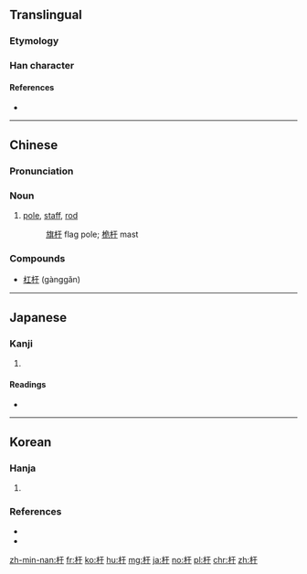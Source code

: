 {{also|桿}}
==Translingual==

===Etymology===
{{Han compound|木|干|c1=s|c2=p|ls=psc}}

===Han character===
{{Han char|rn=75|rad=木|as=03|sn=7|four=4194<sub>0</sub>|canj=木一十 (DMJ)|ids=⿰[[木]][[干]]}}

====References====
* {{Han ref|kx=0511.010|dkj=14449|dj=0894.200|hdz=21156.120|uh=6746|ud=26438|bh=A7FD|bd=43005}}

----

==Chinese==
{{zh-see|桿}}

{{zh-forms}}

===Pronunciation===
{{zh-pron
|m=gān
|c=gon1
|mc=y
|oc=y
|ma=
|cat=cls
}}

===Noun===
{{zh-noun|ts|pin=gān|pint=gan1|mw=[[条]], [[根]]}}

# [[pole]], [[staff]], [[rod]]
#: [[旗杆]] flag pole; [[桅杆]] mast

===Compounds===
* [[杠杆]] (gànggǎn)

----

==Japanese==

===Kanji===
{{ja-kanji|grade=|rs=木03}}

# {{defn|lang=ja|sort=木03}}

====Readings====
* {{ja-readings|on=[[かん]] (kan)|kun=[[てこ]] (teko), [[てすり]] (tesuri)}}

----

==Korean==

===Hanja===
{{ko-hanja|hangeul=간|eumhun=|rv=gan|mr=kan|y=kan}}

# {{defn|lang=ko|sort=木03}}

===References===
* {{cite web
| url = http://www.mdbg.net/chindict/chindict.php?page=worddict&wdrst=0&wdqb=杆
| title = 杆
| work = MDBG English to Chinese dictionary ( Based on CC-CEDICT )
| language = Mandarin/English
| accessdate = 2014-03-19}}
* {{cite web
| url = http://www.jukuu.com/index.php
| title = Jukuu
| work = Jukuu
| language = Mandarin/English
| accessdate = 2014-03-19}}

[[zh-min-nan:杆]]
[[fr:杆]]
[[ko:杆]]
[[hu:杆]]
[[mg:杆]]
[[ja:杆]]
[[no:杆]]
[[pl:杆]]
[[chr:杆]]
[[zh:杆]]